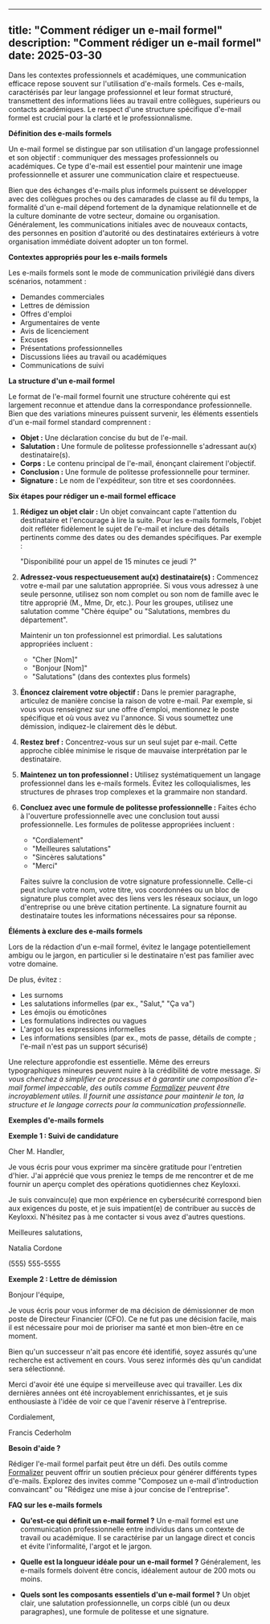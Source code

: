 
---
title: "Comment rédiger un e-mail formel"
description: "Comment rédiger un e-mail formel"
date: 2025-03-30
---


Dans les contextes professionnels et académiques, une communication efficace repose souvent sur l'utilisation d'e-mails formels. Ces e-mails, caractérisés par leur langage professionnel et leur format structuré, transmettent des informations liées au travail entre collègues, supérieurs ou contacts académiques. Le respect d'une structure spécifique d'e-mail formel est crucial pour la clarté et le professionnalisme.

**Définition des e-mails formels**

Un e-mail formel se distingue par son utilisation d'un langage professionnel et son objectif : communiquer des messages professionnels ou académiques. Ce type d'e-mail est essentiel pour maintenir une image professionnelle et assurer une communication claire et respectueuse.

Bien que des échanges d'e-mails plus informels puissent se développer avec des collègues proches ou des camarades de classe au fil du temps, la formalité d'un e-mail dépend fortement de la dynamique relationnelle et de la culture dominante de votre secteur, domaine ou organisation. Généralement, les communications initiales avec de nouveaux contacts, des personnes en position d'autorité ou des destinataires extérieurs à votre organisation immédiate doivent adopter un ton formel.

**Contextes appropriés pour les e-mails formels**

Les e-mails formels sont le mode de communication privilégié dans divers scénarios, notamment :

*   Demandes commerciales
*   Lettres de démission
*   Offres d'emploi
*   Argumentaires de vente
*   Avis de licenciement
*   Excuses
*   Présentations professionnelles
*   Discussions liées au travail ou académiques
*   Communications de suivi

**La structure d'un e-mail formel**

Le format de l'e-mail formel fournit une structure cohérente qui est largement reconnue et attendue dans la correspondance professionnelle. Bien que des variations mineures puissent survenir, les éléments essentiels d'un e-mail formel standard comprennent :

*   **Objet :** Une déclaration concise du but de l'e-mail.
*   **Salutation :** Une formule de politesse professionnelle s'adressant au(x) destinataire(s).
*   **Corps :** Le contenu principal de l'e-mail, énonçant clairement l'objectif.
*   **Conclusion :** Une formule de politesse professionnelle pour terminer.
*   **Signature :** Le nom de l'expéditeur, son titre et ses coordonnées.

**Six étapes pour rédiger un e-mail formel efficace**

1.  **Rédigez un objet clair :**
    Un objet convaincant capte l'attention du destinataire et l'encourage à lire la suite. Pour les e-mails formels, l'objet doit refléter fidèlement le sujet de l'e-mail et inclure des détails pertinents comme des dates ou des demandes spécifiques. Par exemple :

    "Disponibilité pour un appel de 15 minutes ce jeudi ?"

2.  **Adressez-vous respectueusement au(x) destinataire(s) :**
    Commencez votre e-mail par une salutation appropriée. Si vous vous adressez à une seule personne, utilisez son nom complet ou son nom de famille avec le titre approprié (M., Mme, Dr, etc.). Pour les groupes, utilisez une salutation comme "Chère équipe" ou "Salutations, membres du département".

    Maintenir un ton professionnel est primordial. Les salutations appropriées incluent :

    *   "Cher [Nom]"
    *   "Bonjour [Nom]"
    *   "Salutations" (dans des contextes plus formels)

3.  **Énoncez clairement votre objectif :**
    Dans le premier paragraphe, articulez de manière concise la raison de votre e-mail. Par exemple, si vous vous renseignez sur une offre d'emploi, mentionnez le poste spécifique et où vous avez vu l'annonce. Si vous soumettez une démission, indiquez-le clairement dès le début.

4.  **Restez bref :**
    Concentrez-vous sur un seul sujet par e-mail. Cette approche ciblée minimise le risque de mauvaise interprétation par le destinataire.

5.  **Maintenez un ton professionnel :**
    Utilisez systématiquement un langage professionnel dans les e-mails formels. Évitez les colloquialismes, les structures de phrases trop complexes et la grammaire non standard.

6.  **Concluez avec une formule de politesse professionnelle :**
    Faites écho à l'ouverture professionnelle avec une conclusion tout aussi professionnelle. Les formules de politesse appropriées incluent :

    *   "Cordialement"
    *   "Meilleures salutations"
    *   "Sincères salutations"
    *   "Merci"

    Faites suivre la conclusion de votre signature professionnelle. Celle-ci peut inclure votre nom, votre titre, vos coordonnées ou un bloc de signature plus complet avec des liens vers les réseaux sociaux, un logo d'entreprise ou une brève citation pertinente. La signature fournit au destinataire toutes les informations nécessaires pour sa réponse.

**Éléments à exclure des e-mails formels**

Lors de la rédaction d'un e-mail formel, évitez le langage potentiellement ambigu ou le jargon, en particulier si le destinataire n'est pas familier avec votre domaine.

De plus, évitez :

*   Les surnoms
*   Les salutations informelles (par ex., "Salut," "Ça va")
*   Les émojis ou émoticônes
*   Les formulations indirectes ou vagues
*   L'argot ou les expressions informelles
*   Les informations sensibles (par ex., mots de passe, détails de compte ; l'e-mail n'est pas un support sécurisé)

Une relecture approfondie est essentielle. Même des erreurs typographiques mineures peuvent nuire à la crédibilité de votre message. *Si vous cherchez à simplifier ce processus et à garantir une composition d'e-mail formel impeccable, des outils comme [Formalizer](https://formalizer.app) peuvent être incroyablement utiles. Il fournit une assistance pour maintenir le ton, la structure et le langage corrects pour la communication professionnelle.*

**Exemples d'e-mails formels**

**Exemple 1 : Suivi de candidature**

Cher M. Handler,

Je vous écris pour vous exprimer ma sincère gratitude pour l'entretien d'hier. J'ai apprécié que vous preniez le temps de me rencontrer et de me fournir un aperçu complet des opérations quotidiennes chez Keyloxxi.

Je suis convaincu(e) que mon expérience en cybersécurité correspond bien aux exigences du poste, et je suis impatient(e) de contribuer au succès de Keyloxxi. N'hésitez pas à me contacter si vous avez d'autres questions.

Meilleures salutations,

Natalia Cordone

(555) 555-5555

**Exemple 2 : Lettre de démission**

Bonjour l'équipe,

Je vous écris pour vous informer de ma décision de démissionner de mon poste de Directeur Financier (CFO). Ce ne fut pas une décision facile, mais il est nécessaire pour moi de prioriser ma santé et mon bien-être en ce moment.

Bien qu'un successeur n'ait pas encore été identifié, soyez assurés qu'une recherche est activement en cours. Vous serez informés dès qu'un candidat sera sélectionné.

Merci d'avoir été une équipe si merveilleuse avec qui travailler. Les dix dernières années ont été incroyablement enrichissantes, et je suis enthousiaste à l'idée de voir ce que l'avenir réserve à l'entreprise.

Cordialement,

Francis Cederholm

**Besoin d'aide ?**

Rédiger l'e-mail formel parfait peut être un défi. Des outils comme [Formalizer](https://formalizer.app) peuvent offrir un soutien précieux pour générer différents types d'e-mails. Explorez des invites comme "Composez un e-mail d'introduction convaincant" ou "Rédigez une mise à jour concise de l'entreprise".

**FAQ sur les e-mails formels**

*   **Qu'est-ce qui définit un e-mail formel ?**
    Un e-mail formel est une communication professionnelle entre individus dans un contexte de travail ou académique. Il se caractérise par un langage direct et concis et évite l'informalité, l'argot et le jargon.

*   **Quelle est la longueur idéale pour un e-mail formel ?**
    Généralement, les e-mails formels doivent être concis, idéalement autour de 200 mots ou moins.

*   **Quels sont les composants essentiels d'un e-mail formel ?**
    Un objet clair, une salutation professionnelle, un corps ciblé (un ou deux paragraphes), une formule de politesse et une signature.

